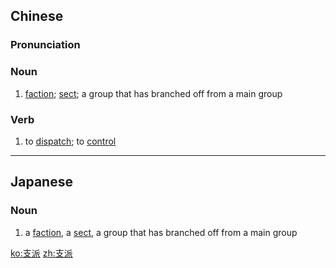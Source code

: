 ==Chinese==
{{zh-forms}}

===Pronunciation===
{{zh-pron
|m=zhīpài
|c=zi1 paai3
|h=pfs=chṳ̂-phai/kî-phai
|mn=qz,xm,zz:chi-phài/qz,xm:ki-phài
|cat=n,v
}}

===Noun===
{{zh-noun}}

# [[faction]]; [[sect]]; a group that has branched off from a main group

===Verb===
{{zh-verb}}

# {{lb|zh|colloquial}} to [[dispatch]]; to [[control]]

----

==Japanese==
{{ja-kanjitab|支|派}}

===Noun===
{{ja-noun|しは}}

# a [[faction]], a [[sect]], a group that has branched off from a main group

[[ko:支派]]
[[zh:支派]]